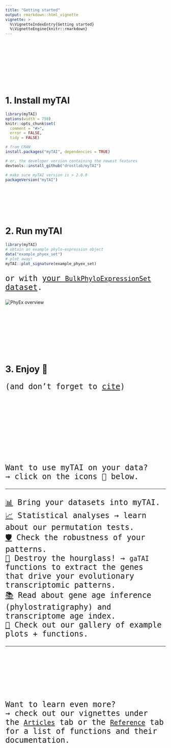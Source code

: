 ```yaml
---
title: "Getting started"
output: rmarkdown::html_vignette
vignette: >
  %\VignetteIndexEntry{Getting started}
  %\VignetteEngine{knitr::rmarkdown}
---
```


<br/><br/>

<br/><br/>

<br/><br/>

<p style="font-family: 'Fira Mono', monospace; font-size: 2.5rem;">
# 1. Install **myTAI**
</p>

```r
library(myTAI)
options(width = 750)
knitr::opts_chunk$set(
  comment = "#>",
  error = FALSE,
  tidy = FALSE)
```

```R
# from CRAN
install.packages("myTAI", dependencies = TRUE)

# or, the developer version containing the newest features
devtools::install_github("drostlab/myTAI")

# make sure myTAI version is > 2.0.0
packageVersion("myTAI")
```

<br/><br/>

<br/><br/>

<p style="font-family: 'Fira Mono', monospace; font-size: 2.5rem;">
# 2. Run **myTAI**
</p>

```r
library(myTAI)
# obtain an example phylo-expression object
data("example_phyex_set")
# plot away!
myTAI::plot_signature(example_phyex_set)  
```

<p style="font-family: 'Fira Mono', monospace; font-size: 1.5rem;">
or with [your `BulkPhyloExpressionSet` dataset](phylo-expression-object.html).
</p>

<img src="Figures/myTAI_phyex.png" 
     alt="PhyEx overview" 
     class="img-fluid d-block mx-auto" />

<br/><br/>

<br/><br/>

<br/><br/>

<p style="font-family: 'Fira Mono', monospace; font-size: 2.5rem;">
# 3. Enjoy 🍹
</p>
<p style="font-family: 'Fira Mono', monospace; font-size: 1.5rem;">
(and don't forget to [cite](https://doi.org/10.1093/bioinformatics/btx835))
</p>

<br/><br/>

<br/><br/>

<br/><br/>

<br/><br/>

<p style="font-family: 'Fira Mono', monospace; font-size: 1.5rem;">
Want to use myTAI on your data?   
→ click on the icons 🧚 below.
</p>

---

<p style="font-family: 'Fira Mono', monospace; font-size: 1.5rem;">
[📊](phylo-expression-object.html) Bring your datasets into myTAI.  
[📈](tai-stats.html) Statistical analyses → learn about our permutation tests.  
[🛡️](tai-transform.html) Check the robustness of your patterns.  
[🔨](tai-breaker.html) Destroy the hourglass! → `gaTAI` functions to extract the genes that drive your evolutionary transcriptomic patterns.  
[📚](phylostratigraphy.html) Read about gene age inference (phylostratigraphy) and transcriptome age index.   
[🌄](tai-gallery.html) Check out our gallery of example plots + functions.    
</p>

---

<br/><br/>

<br/><br/>

<br/><br/>

<p style="font-family: 'Fira Mono', monospace; font-size: 1.5rem;">
Want to learn even more?   
→ check out our vignettes under the [`Articles`](index.html) tab or the [`Reference`](../reference/index.html) tab for a list of functions and their documentation.
</p>

<br/><br/>

<br/><br/>

<br/><br/>